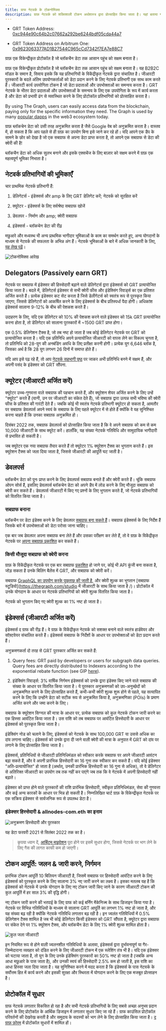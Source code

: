 ```yaml
---
title: ग्राफ नेटवर्क के टोकनोमिक्स
description: ग्राफ़ नेटवर्क को शक्तिशाली टोकन अर्थशास्त्र द्वारा प्रोत्साहित किया जाता है। यहां बताया गया है कि कैसे GET, ग्राफ़ का मूल कार्य उपयोगिता टोकन काम करता है।
---
```


- GRT Token Address: [0xc944e90c64b2c07662a292be6244bdf05cda44a7](https://etherscan.io/token/0xc944e90c64b2c07662a292be6244bdf05cda44a7)

- GRT Token Address on Arbitrum One: [0x9623063377AD1B27544C965cCd7342f7EA7e88C7](https://arbiscan.io/token/0x9623063377ad1b27544c965ccd7342f7ea7e88c7)

ग्राफ़ एक विकेन्द्रीकृत प्रोटोकॉल है जो ब्लॉकचैन डेटा तक आसान पहुंच को सक्षम बनाता है।

ग्राफ़ एक विकेन्द्रीकृत प्रोटोकॉल है जो ब्लॉकचैन डेटा तक आसान पहुंच को सक्षम बनाता है। यह B2B2C मॉडल के समान है, सिवाय इसके कि यह प्रतिभागियों के विकेंद्रीकृत नेटवर्क द्वारा संचालित है। जीआरटी पुरस्कारों के बदले अंतिम उपयोगकर्ताओं को डेटा प्रदान करने के लिए नेटवर्क प्रतिभागी एक साथ काम करते हैं। जीआरटी कार्य उपयोगिता टोकन है जो डेटा प्रदाताओं और उपभोक्ताओं का समन्वय करता है। GRT नेटवर्क के भीतर डेटा प्रदाताओं और उपभोक्ताओं के समन्वय के लिए एक उपयोगिता के रूप में कार्य करता है और डेटा को प्रभावी ढंग से व्यवस्थित करने के लिए प्रोटोकॉल प्रतिभागियों को प्रोत्साहित करता है।

By using The Graph, users can easily access data from the blockchain, paying only for the specific information they need. The Graph is used by many [popular dapps](https://thegraph.com/explorer) in the web3 ecosystem today.

ग्राफ़ ब्लॉकचेन डेटा को उसी तरह अनुक्रमित करता है जैसे Google वेब को अनुक्रमित करता है। वास्तव में, हो सकता है कि आप पहले से ही ग्राफ़ का उपयोग बिना इसे जाने कर रहे हों। यदि आपने एक डैप के सामने के छोर को देखा है जो एक सबग्राफ से अपना डेटा प्राप्त करता है, तो आपने एक सबग्राफ से डेटा की क्वेरी की है!

ब्लॉकचैन डेटा को अधिक सुलभ बनाने और इसके एक्सचेंज के लिए बाज़ार को सक्षम करने में ग्राफ़ एक महत्वपूर्ण भूमिका निभाता है।

## नेटवर्क प्रतिभागियों की भूमिकाएँ

चार प्राथमिक नेटवर्क प्रतिभागी हैं:

1.  डेलिगेटर्स - इंडेक्सर्स और amp के लिए GRT डेलिगेट करें; नेटवर्क को सुरक्षित करें

2.  क्यूरेटर - इंडेक्सर्स के लिए सर्वश्रेष्ठ सबग्राफ खोजें

3.  डेवलपर - निर्माण और amp; क्वेरी सबग्राफ

4.  इंडेक्सर्स - ब्लॉकचेन डेटा की रीढ़

मछुआरे और मध्यस्थ भी अन्य प्राथमिक भागीदार भूमिकाओं के काम का समर्थन करते हुए, अन्य योगदानों के माध्यम से नेटवर्क की सफलता के अभिन्न अंग हैं। नेटवर्क भूमिकाओं के बारे में अधिक जानकारी के लिए, [यह लेख पढ़ें](https://thegraph.com/blog/the-graph-grt-token-economics/)।

![टोकनोमिक्स आरेख](/img/updated-tokenomics-image.png)

## Delegators (Passively earn GRT)

नेटवर्क पर सबग्राफ में इंडेक्सर की हिस्सेदारी बढ़ाने वाले डेलिगेटर्स द्वारा इंडेक्सर्स को GRT प्रत्यायोजित किया जाता है। बदले में, डेलिगेटर्स इंडेक्सर से सभी क्वेरी फीस और इंडेक्सिंग रिवार्ड्स का एक प्रतिशत अर्जित करते हैं। प्रत्येक इंडेक्सर कट सेट करता है जिसे डेलीगेटर्स को स्वतंत्र रूप से पुरस्कृत किया जाएगा, जिससे डेलिगेटरों को आकर्षित करने के लिए इंडेक्सर्स के बीच प्रतिस्पर्धा पैदा होगी। अधिकांश इंडेक्सर्स सालाना 9-12% के बीच की पेशकश करते हैं।

उदाहरण के लिए, यदि एक डेलिगेटर को 10% की पेशकश करने वाले इंडेक्सर को 15k GRT प्रत्यायोजित करना होता है, तो डेलिगेटर को सालाना पुरस्कारों में ~1500 GRT प्राप्त होगा।

एक 0.5% डेलिगेशन टैक्स है, जो तब नष्ट हो जाता है जब कोई डेलिगेटर नेटवर्क पर GRT को प्रत्यायोजित करता है। यदि एक प्रतिनिधि अपने प्रत्यायोजित जीआरटी को वापस लेने का विकल्प चुनता है, तो प्रतिनिधि को 28-युग की अनबंडिंग अवधि के लिए प्रतीक्षा करनी होगी। प्रत्येक युग 6,646 ब्लॉक है, जिसका अर्थ है कि 28 युग लगभग 26 दिनों में समाप्त होते हैं।

यदि आप इसे पढ़ रहे हैं, तो आप [नेटवर्क सहभागी पृष्ठ](https://thegraph.com/explorer/participants/indexers) पर जाकर अभी प्रतिनिधि बनने में सक्षम हैं, और अपनी पसंद के इंडेक्सर को GRT सौंपना.

## क्यूरेटर (जीआरटी अर्जित करें)

क्यूरेटर उच्च-गुणवत्ता वाले सबग्राफ की पहचान करते हैं, और क्यूरेशन शेयर अर्जित करने के लिए उन्हें "क्यूरेट" करते हैं (यानी, उन पर जीआरटी का संकेत देते हैं), जो सबग्राफ द्वारा उत्पन्न सभी भविष्य की क्वेरी फीस के प्रतिशत की गारंटी देते हैं। जबकि कोई भी स्वतंत्र नेटवर्क प्रतिभागी क्यूरेटर हो सकता है, आमतौर पर सबग्राफ डेवलपर्स अपने स्वयं के सबग्राफ के लिए पहले क्यूरेटर में से होते हैं क्योंकि वे यह सुनिश्चित करना चाहते हैं कि उनका सबग्राफ अनुक्रमित हो।

दिसंबर 2022 तक, सबग्राफ डेवलपर्स को प्रोत्साहित किया जाता है कि वे अपने सबग्राफ को कम से कम 10,000 जीआरटी के साथ क्यूरेट करें। हालाँकि, यह संख्या नेटवर्क गतिविधि और सामुदायिक भागीदारी से प्रभावित हो सकती है।

जब क्यूरेटर एक नया सबग्राफ तैयार करते हैं तो क्यूरेटर 1% क्यूरेशन टैक्स का भुगतान करते हैं। इस क्यूरेशन टैक्स को जला दिया जाता है, जिससे जीआरटी की आपूर्ति घट जाती है।

## डेवलपर्स

ब्लॉकचैन डेटा को पुनः प्राप्त करने के लिए डेवलपर्स सबग्राफ बनाते हैं और क्वेरी करते हैं। चूंकि सबग्राफ ओपन सोर्स हैं, इसलिए डेवलपर्स ब्लॉकचेन डेटा को अपने डैप में लोड करने के लिए मौजूदा सबग्राफ को क्वेरी कर सकते हैं। डेवलपर्स जीआरटी में किए गए प्रश्नों के लिए भुगतान करते हैं, जो नेटवर्क प्रतिभागियों को वितरित किया जाता है।

### सबग्राफ बनाना

ब्लॉकचैन पर डेटा इंडेक्स करने के लिए डेवलपर [सबग्राफ बना सकते हैं](/developing/creating-a-subgraph/)। सबग्राफ इंडेक्सर्स के लिए निर्देश हैं जिसके बारे में उपभोक्ताओं को डेटा परोसा जाना चाहिए।

एक बार जब डेवलपर अपना सबग्राफ बना लेते हैं और उसका परीक्षण कर लेते हैं, तो वे ग्राफ़ के विकेंद्रीकृत नेटवर्क पर [अपना सबग्राफ़ प्रकाशित](/publishing/publishing-a-subgraph/) कर सकते हैं।

### किसी मौजूदा सबग्राफ को क्वेरी करना

ग्राफ़ के विकेंद्रीकृत नेटवर्क पर एक बार सबग्राफ [प्रकाशित](https://thegraph.com/docs/en/publishing/publishing-a-subgraph/) हो जाने पर, कोई भी API कुंजी बना सकता है, जोड़ सकता है उनके बिलिंग बैलेंस में GRT, और सबग्राफ को क्वेरी करें।

सबग्राफ [GraphQL का उपयोग करके पूछताछ की जाती है](/querying/querying-the-graph/), और क्वेरी शुल्क का भुगतान [सबग्राफ स्टूडियो](https://thegraph.com/studio में जीआरटी के साथ किया जाता है /)। प्रोटोकॉल में उनके योगदान के आधार पर नेटवर्क प्रतिभागियों को क्वेरी शुल्क वितरित किया जाता है।

नेटवर्क को भुगतान किए गए क्वेरी शुल्क का 1% नष्ट हो जाता है।

## इंडेक्सर्स (जीआरटी अर्जित करें)

इंडेक्सर्स द ग्राफ की रीढ़ हैं। वे ग्राफ़ के विकेंद्रीकृत नेटवर्क को सशक्त बनाने वाले स्वतंत्र हार्डवेयर और सॉफ़्टवेयर संचालित करते हैं। इंडेक्सर्स सबग्राफ के निर्देशों के आधार पर उपभोक्ताओं को डेटा प्रदान करते हैं।

अनुक्रमणकर्ता दो तरह से GRT पुरस्कार अर्जित कर सकते हैं:

1.  Query fees: GRT paid by developers or users for subgraph data queries. Query fees are directly distributed to Indexers according to the exponential rebate function (see GIP [here](https://forum.thegraph.com/t/gip-0051-exponential-query-fee-rebates-for-indexers/4162)).

2.  इंडेक्सिंग रिवार्ड्स: 3% वार्षिक निर्गमन इंडेक्सर्स को उनके द्वारा इंडेक्स किए जाने वाले सबग्राफ की संख्या के आधार पर वितरित किया जाता है। ये पुरस्कार अनुक्रमणकों को उप-अनुच्छेदों को अनुक्रमणित करने के लिए प्रोत्साहित करते हैं, कभी-कभी क्वेरी शुल्क शुरू होने से पहले, यह सत्यापित करने के लिए कि उन्होंने डेटा को सटीक रूप से अनुक्रमित किया है, अनुक्रमणिका (POIs) के प्रमाण अर्जित करने और जमा करने के लिए।

सबग्राफ के क्यूरेशन सिग्नल की मात्रा के आधार पर, प्रत्येक सबग्राफ को कुल नेटवर्क टोकन जारी करने का एक हिस्सा आवंटित किया जाता है। उस राशि को तब सबग्राफ पर आवंटित हिस्सेदारी के आधार पर इंडेक्सर्स को पुरस्कृत किया जाता है।

इंडेक्सिंग नोड को चलाने के लिए, इंडेक्सर्स को नेटवर्क के साथ 100,000 GRT या उससे अधिक का दांव लगाना चाहिए। इंडेक्सर्स को उनके द्वारा दी जाने वाली क्वेरी की मात्रा के अनुपात में GRT को दांव पर लगाने के लिए प्रोत्साहित किया जाता है।

इंडेक्सर्स, प्रतिनिधियों से जीआरटी प्रतिनिधिमंडल को स्वीकार करके सबग्राफ पर अपने जीआरटी आवंटन बढ़ा सकते हैं, और वे अपनी प्रारंभिक हिस्सेदारी का 16 गुना तक स्वीकार कर सकते हैं। यदि कोई इंडेक्सर "अति-प्रत्यायोजित" हो जाता है (अर्थात्, उनकी प्रारंभिक हिस्सेदारी का 16 गुना से अधिक), तो वे डेलिगेटर से अतिरिक्त जीआरटी का उपयोग तब तक नहीं कर पाएंगे जब तक कि वे नेटवर्क में अपनी हिस्सेदारी नहीं बढ़ाते।

इंडेक्सर को प्राप्त होने वाले पुरस्कारों की राशि प्रारंभिक हिस्सेदारी, स्वीकृत प्रतिनिधिमंडल, सेवा की गुणवत्ता और कई अन्य कारकों के आधार पर भिन्न हो सकती है। निम्नलिखित चार्ट ग्राफ़ के विकेन्द्रीकृत नेटवर्क पर एक सक्रिय इंडेक्सर से सार्वजनिक रूप से उपलब्ध डेटा है।

### इंडेक्सर हिस्सेदारी & allnodes-com.eth का इनाम

![अनुक्रमण हिस्सेदारी और पुरस्कार](/img/indexing-stake-and-income.png)

यह डेटा फरवरी 2021 से सितंबर 2022 तक का है।

> कृपया ध्यान दें, [आर्बिट्रम माइग्रेशन](https://forum.thegraph.com/t/gip-0037-the-graph-arbitrum-deployment-with-linear-rewards-minted-in-l2/3551) पूरा होने पर इसमें सुधार होगा, जिससे नेटवर्क पर भाग लेने के लिए गैस की लागत काफी कम हो जाएगी।

## टोकन आपूर्ति: जलन & जारी करने, निर्गमन

प्रारंभिक टोकन आपूर्ति 10 बिलियन जीआरटी है, जिसमें सबग्राफ पर हिस्सेदारी आवंटित करने के लिए इंडेक्सर्स को पुरस्कृत करने के लिए सालाना 3% नए जारी करने का लक्ष्य है। इसका मतलब यह है कि इंडेक्सर्स को नेटवर्क में उनके योगदान के लिए नए टोकन जारी किए जाने के कारण जीआरटी टोकन की कुल आपूर्ति में हर साल 3% की वृद्धि होगी।

नए टोकन जारी करने की भरपाई के लिए ग्राफ को कई बर्निंग मैकेनिज्म के साथ डिजाइन किया गया है। नेटवर्क पर विभिन्न गतिविधियों के माध्यम से सालाना GRT आपूर्ति का लगभग 1% नष्ट हो जाता है, और यह संख्या बढ़ रही है क्योंकि नेटवर्क गतिविधि लगातार बढ़ रही है। इन ज्वलंत गतिविधियों में 0.5% डेलिगेशन टैक्स शामिल है जब भी कोई डेलिगेटर किसी इंडेक्सर को GRT सौंपता है, क्यूरेटर द्वारा सबग्राफ पर संकेत देने पर 1% क्यूरेशन टैक्स, और ब्लॉकचैन डेटा के लिए 1% क्वेरी शुल्क शामिल होता है।

![कुल जला जीआरटी](/img/total-burned-grt.jpeg)

इन नियमित रूप से होने वाली ज्वलनशील गतिविधियों के अलावा, इंडेक्सर्स द्वारा दुर्भावनापूर्ण या गैर-जिम्मेदाराना व्यवहार को दंडित करने के लिए जीआरटी टोकन में एक स्लेशिंग तंत्र भी है। यदि एक इंडेक्सर को घटाया जाता है, तो युग के लिए उनके इंडेक्सिंग पुरस्कारों का 50% नष्ट हो जाता है (जबकि अन्य आधा मछुआरे के पास जाता है), और उनकी स्वयं की हिस्सेदारी 2.5% कम हो जाती है, इस राशि का आधा हिस्सा जला दिया जाता है। यह सुनिश्चित करने में मदद करता है कि इंडेक्सर्स के पास नेटवर्क के सर्वोत्तम हित में कार्य करने और इसकी सुरक्षा और स्थिरता में योगदान करने के लिए एक मजबूत प्रोत्साहन है।

## प्रोटोकॉल में सुधार

ग्राफ नेटवर्क लगातार विकसित हो रहा है और सभी नेटवर्क प्रतिभागियों के लिए सबसे अच्छा अनुभव प्रदान करने के लिए प्रोटोकॉल के आर्थिक डिजाइन में लगातार सुधार किए जा रहे हैं। ग्राफ काउंसिल प्रोटोकॉल परिवर्तनों की देखरेख करती है और समुदाय के सदस्यों को भाग लेने के लिए प्रोत्साहित किया जाता है। [द ग्राफ़ फ़ोरम](https://forum.thegraph.com/) में प्रोटोकॉल सुधारों में शामिल हों।
